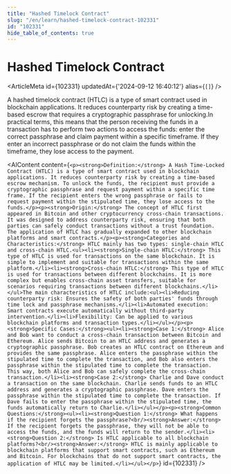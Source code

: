 ```yaml
---
title: "Hashed Timelock Contract"
slug: "/en/learn/hashed-timelock-contract-102331"
id: "102331"
hide_table_of_contents: true
---
```



# Hashed Timelock Contract

<ArticleMeta id={102331} updatedAt={'2024-09-12 16:40:12'} alias={`[]`} />
<div className='border-solid border-b border-t-0 my-4 border-[var(--ifm-color-gray-300)]' />

A hashed timelock contract (HTLC) is a type of smart contract used in blockchain applications. It reduces counterparty risk by creating a time-based escrow that requires a cryptographic passphrase for unlocking.In practical terms, this means that the person receiving the funds in a transaction has to perform two actions to access the funds: enter the correct passphrase and claim payment within a specific timeframe. If they enter an incorrect passphrase or do not claim the funds within the timeframe, they lose access to the payment.

<AIContent content={`<p><strong>Definition:</strong> A Hash Time-Locked Contract (HTLC) is a type of smart contract used in blockchain applications. It reduces counterparty risk by creating a time-based escrow mechanism. To unlock the funds, the recipient must provide a cryptographic passphrase and request payment within a specific time frame. If the recipient enters the wrong passphrase or fails to request payment within the stipulated time, they lose access to the funds.</p><p><strong>Origin:</strong> The concept of HTLC first appeared in Bitcoin and other cryptocurrency cross-chain transactions. It was designed to address counterparty risk, ensuring that both parties can safely conduct transactions without a trust foundation. The application of HTLC has gradually expanded to other blockchain platforms and smart contracts.</p><p><strong>Categories and Characteristics:</strong> HTLC mainly has two types: single-chain HTLC and cross-chain HTLC.<ul><li><strong>Single-chain HTLC:</strong> This type of HTLC is used for transactions on the same blockchain. It is simple to implement and suitable for transactions within the same platform.</li><li><strong>Cross-chain HTLC:</strong> This type of HTLC is used for transactions between different blockchains. It is more complex but enables cross-chain asset transfers, suitable for scenarios requiring transactions between different blockchains.</li></ul>The main characteristics of HTLC include:<ul><li>Reducing counterparty risk: Ensures the safety of both parties' funds through time lock and passphrase mechanisms.</li><li>Automated execution: Smart contracts execute automatically without third-party intervention.</li><li>Flexibility: Can be applied to various blockchain platforms and transaction types.</li></ul></p><p><strong>Specific Cases:</strong><ul><li><strong>Case 1:</strong> Alice and Bob want to conduct a cross-chain transaction between Bitcoin and Ethereum. Alice sends Bitcoin to an HTLC address and generates a cryptographic passphrase. Bob creates an HTLC contract on Ethereum and provides the same passphrase. Alice enters the passphrase within the stipulated time to complete the transaction, and Bob also enters the passphrase within the stipulated time to complete the transaction. This way, both Alice and Bob can safely complete the cross-chain transaction.</li><li><strong>Case 2:</strong> Charlie and Dave conduct a transaction on the same blockchain. Charlie sends funds to an HTLC address and generates a cryptographic passphrase. Dave enters the passphrase within the stipulated time to complete the transaction. If Dave fails to enter the passphrase within the stipulated time, the funds automatically return to Charlie.</li></ul></p><p><strong>Common Questions:</strong><ul><li><strong>Question 1:</strong> What happens if the recipient forgets the passphrase?<br/><strong>Answer:</strong> If the recipient forgets the passphrase, they will not be able to access the funds, and the funds will return to the sender.</li><li><strong>Question 2:</strong> Is HTLC applicable to all blockchain platforms?<br/><strong>Answer:</strong> HTLC is mainly applicable to blockchain platforms that support smart contracts, such as Ethereum and Bitcoin. For blockchains that do not support smart contracts, the application of HTLC may be limited.</li></ul></p>`} id={102331} />
